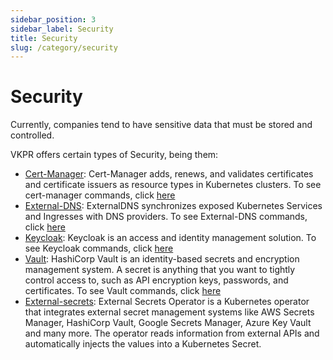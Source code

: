 ```yaml
---
sidebar_position: 3
sidebar_label: Security
title: Security
slug: /category/security
---
```


# Security

Currently, companies tend to have sensitive data that must be stored and controlled.

VKPR offers certain types of Security, being them:

- [Cert-Manager](https://cert-manager.io/docs/): Cert-Manager adds, renews, and validates certificates and certificate issuers as resource types in Kubernetes clusters. To see cert-manager commands, click [here](/docs/commands/cert-manager/install/aws)
- [External-DNS](https://github.com/kubernetes-sigs/external-dns): ExternalDNS synchronizes exposed Kubernetes Services and Ingresses with DNS providers. To see External-DNS commands, click [here](/docs/commands/external-dns/install/aws)
- [Keycloak](https://www.keycloak.org/documentation): Keycloak is an access and identity management solution. To see Keycloak commands, click [here](/docs/commands/keycloak/install)
- [Vault](https://www.vaultproject.io/docs): HashiCorp Vault is an identity-based secrets and encryption management system. A secret is anything that you want to tightly control access to, such as API encryption keys, passwords, and certificates. To see Vault commands, click [here](/docs/commands/vault/install)
- [External-secrets](https://external-secrets.io/v0.6.0-rc1/): External Secrets Operator is a Kubernetes operator that integrates external secret management systems like AWS Secrets Manager, HashiCorp Vault, Google Secrets Manager, Azure Key Vault and many more. The operator reads information from external APIs and automatically injects the values into a Kubernetes Secret.